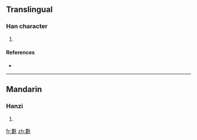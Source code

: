 ==Translingual==

===Han character===
{{Han char|rn=82|rad=毛|as=11|sn=15|four=5241<sub>4</sub>|canj=中女竹手山 (LVHQU)}}

# {{defn|Han|sort=毛11}}

====References====
* {{Han ref|kx=0595.440|dkj=16949|dj=0987.200|hdz=32004.140|uh=6C00|ud=27648|bh=E5F6|bd=58870}}

----

==Mandarin==

===Hanzi===
{{cmn-hanzi|pin=[[lǘ]] ([[lü2]])|wg=lü<sup>2</sup>}}

# {{defn|Mandarin|sort=毛11}}

[[fr:氀]]
[[zh:氀]]